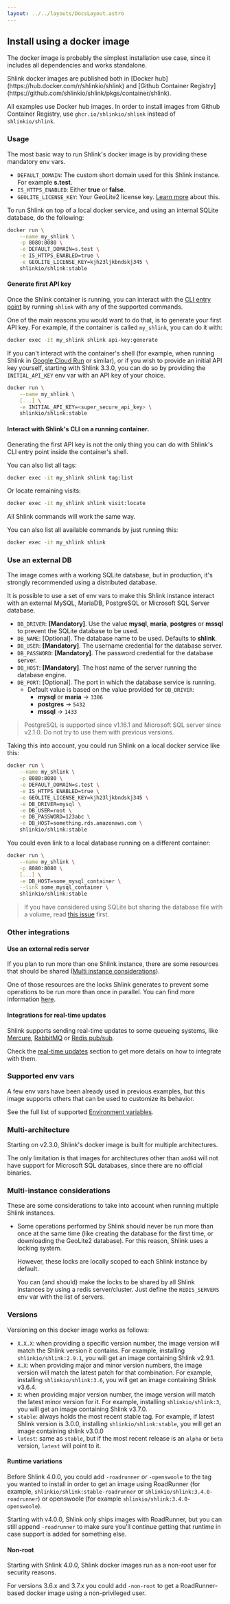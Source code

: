 ```yaml
---
layout: ../../layouts/DocsLayout.astro
---
```




## Install using a docker image

The docker image is probably the simplest installation use case, since it includes all dependencies and works standalone.

<Callout type="info">
  Shlink docker images are published both in [Docker hub](https://hub.docker.com/r/shlinkio/shlink) and [Github Container Registry](https://github.com/shlinkio/shlink/pkgs/container/shlink).

  All examples use Docker hub images. In order to install images from Github Container Registry, use `ghcr.io/shlinkio/shlink` instead of `shlinkio/shlink`.
</Callout>

### Usage

The most basic way to run Shlink's docker image is by providing these mandatory env vars.

* `DEFAULT_DOMAIN`: The custom short domain used for this Shlink instance. For example **s.test**.
* `IS_HTTPS_ENABLED`: Either **true** or **false**.
* `GEOLITE_LICENSE_KEY`: Your GeoLite2 license key. [Learn more](/documentation/geolite-license-key/) about this.

To run Shlink on top of a local docker service, and using an internal SQLite database, do the following:

```bash
docker run \
    --name my_shlink \
    -p 8080:8080 \
    -e DEFAULT_DOMAIN=s.test \
    -e IS_HTTPS_ENABLED=true \
    -e GEOLITE_LICENSE_KEY=kjh23ljkbndskj345 \
    shlinkio/shlink:stable
```

#### Generate first API key

Once the Shlink container is running, you can interact with the [CLI entry point](/documentation/command-line-interface/entry-point) by running `shlink` with any of the supported commands.

One of the main reasons you would want to do that, is to generate your first API key. For example, if the container is called `my_shlink`, you can do it with:

```bash
docker exec -it my_shlink shlink api-key:generate
```

If you can't interact with the container's shell (for example, when running Shlink in [Google Cloud Run](https://cloud.google.com/run) or similar), or if you wish to provide an initial API key yourself, starting with Shlink 3.3.0, you can do so by providing the `INITIAL_API_KEY` env var with an API key of your choice.

```bash
docker run \
    --name my_shlink \
    [...] \
    -e INITIAL_API_KEY=<super_secure_api_key> \
    shlinkio/shlink:stable
```

#### Interact with Shlink's CLI on a running container.

Generating the first API key is not the only thing you can do with Shlink's CLI entry point inside the container's shell.

You can also list all tags:

```bash
docker exec -it my_shlink shlink tag:list
```

Or locate remaining visits:

```bash
docker exec -it my_shlink shlink visit:locate
```

All Shlink commands will work the same way.

You can also list all available commands by just running this:

```bash
docker exec -it my_shlink shlink
```

### Use an external DB

The image comes with a working SQLite database, but in production, it's strongly recommended using a distributed database.

It is possible to use a set of env vars to make this Shlink instance interact with an external MySQL, MariaDB, PostgreSQL or Microsoft SQL Server database.

* `DB_DRIVER`: **[Mandatory]**. Use the value **mysql**, **maria**, **postgres** or **mssql** to prevent the SQLite database to be used.
* `DB_NAME`: [Optional]. The database name to be used. Defaults to **shlink**.
* `DB_USER`: **[Mandatory]**. The username credential for the database server.
* `DB_PASSWORD`: **[Mandatory]**. The password credential for the database server.
* `DB_HOST`: **[Mandatory]**. The host name of the server running the database engine.
* `DB_PORT`: [Optional]. The port in which the database service is running.
    * Default value is based on the value provided for `DB_DRIVER`:
        * **mysql** or **maria** -> `3306`
        * **postgres** -> `5432`
        * **mssql** -> `1433`

> PostgreSQL is supported since v1.16.1 and Microsoft SQL server since v2.1.0. Do not try to use them with previous versions.

Taking this into account, you could run Shlink on a local docker service like this:

```bash
docker run \
    --name my_shlink \
    -p 8080:8080 \
    -e DEFAULT_DOMAIN=s.test \
    -e IS_HTTPS_ENABLED=true \
    -e GEOLITE_LICENSE_KEY=kjh23ljkbndskj345 \
    -e DB_DRIVER=mysql \
    -e DB_USER=root \
    -e DB_PASSWORD=123abc \
    -e DB_HOST=something.rds.amazonaws.com \
    shlinkio/shlink:stable
```

You could even link to a local database running on a different container:

```bash
docker run \
    --name my_shlink \
    -p 8080:8080 \
    [...] \
    -e DB_HOST=some_mysql_container \
    --link some_mysql_container \
    shlinkio/shlink:stable
```

> If you have considered using SQLite but sharing the database file with a volume, read [this issue](https://github.com/shlinkio/shlink-docker-image/issues/40) first.

### Other integrations

#### Use an external redis server

If you plan to run more than one Shlink instance, there are some resources that should be shared ([Multi instance considerations](/documentation/install-docker-image#multi-instance-considerations)).

One of those resources are the locks Shlink generates to prevent some operations to be run more than once in parallel. You can find more information [here](/documentation/advanced/using-redis/#shared-locks).

#### Integrations for real-time updates

Shlink supports sending real-time updates to some queueing systems, like [Mercure](https://mercure.rocks/), [RabbitMQ](https://www.rabbitmq.com/) or [Redis pub/sub](https://redis.io/docs/manual/pubsub/).

Check the [real-time updates](/documentation/advanced/real-time-updates) section to get more details on how to integrate with them.

### Supported env vars

A few env vars have been already used in previous examples, but this image supports others that can be used to customize its behavior.

See the full list of supported [Environment variables](/documentation/environment-variables).

### Multi-architecture

Starting on v2.3.0, Shlink's docker image is built for multiple architectures.

The only limitation is that images for architectures other than `amd64` will not have support for Microsoft SQL databases, since there are no official binaries.

### Multi-instance considerations

These are some considerations to take into account when running multiple Shlink instances.

* Some operations performed by Shlink should never be run more than once at the same time (like creating the database for the first time, or downloading the GeoLite2 database). For this reason, Shlink uses a locking system.

    However, these locks are locally scoped to each Shlink instance by default.

    You can (and should) make the locks to be shared by all Shlink instances by using a redis server/cluster. Just define the `REDIS_SERVERS` env var with the list of servers.

### Versions

Versioning on this docker image works as follows:

* `X.X.X`: when providing a specific version number, the image version will match the Shlink version it contains. For example, installing `shlinkio/shlink:2.9.1`, you will get an image containing Shlink v2.9.1.
* `X.X`: when providing major and minor version numbers, the image version will match the latest patch for that combination. For example, installing `shlinkio/shlink:3.6`, you will get an image containing Shlink v3.6.4.
* `X`: when providing major version number, the image version will match the latest minor version for it. For example, installing `shlinkio/shlink:3`, you will get an image containing Shlink v3.7.0.
* `stable`: always holds the most recent stable tag. For example, if latest Shlink version is 3.0.0, installing `shlinkio/shlink:stable`, you will get an image containing shlink v3.0.0
* `latest`: same as `stable`, but if the most recent release is an `alpha` or `beta` version, `latest` will point to it.

#### Runtime variations

Before Shlink 4.0.0, you could add `-roadrunner` or `-openswoole` to the tag you wanted to install in order to get an image using RoadRunner (for example, `shlinkio/shlink:stable-roadrunner` or `shlinkio/shlink:3.4.0-roadrunner`) or openswoole (for example `shlinkio/shlink:3.4.0-openswoole`).

Starting with v4.0.0, Shlink only ships images with RoadRunner, but you can still append `-roadrunner` to make sure you'll continue getting that runtime in case support is added for something else.

#### Non-root

Starting with Shlink 4.0.0, Shlink docker images run as a non-root user for security reasons.

For versions 3.6.x and 3.7.x you could add `-non-root` to get a RoadRunner-based docker image using a non-privileged user.
